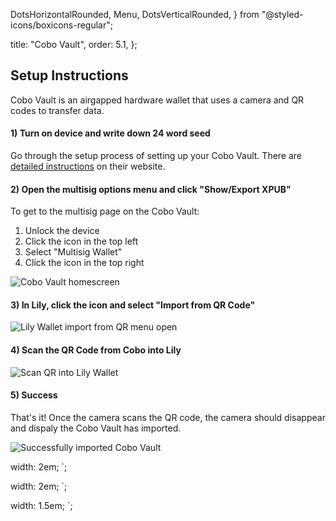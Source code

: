   DotsHorizontalRounded,
  Menu,
  DotsVerticalRounded,
} from "@styled-icons/boxicons-regular";



  title: "Cobo Vault",
  order: 5.1,
};

<DeviceInfo
  image="/assets/devices/cobo.png"
  name="Cobo Vault"
  companyName="Cobo"
  recommended
  learnMoreUrl="https://cobo.com/hardware-wallet/cobo-vault"
  purchaseUrl="https://shop.cobo.com/products/cobo-vault"
/>

## Setup Instructions

Cobo Vault is an airgapped hardware wallet that uses a camera and QR codes to transfer data.

#### 1) Turn on device and write down 24 word seed

Go through the setup process of setting up your Cobo Vault. There are [detailed instructions](https://support.cobo.com/hc/en-us/articles/360019127794-Setting-up-your-Cobo-Vault) on their website.

#### 2) Open the multisig options menu and click "Show/Export XPUB"

To get to the multisig page on the Cobo Vault:

1. Unlock the device
2. Click the <MenuIcon /> icon in the top left
3. Select "Multisig Wallet"
4. Click the <DotsIconHorizontal /> icon in the top right

<Image alt="Cobo Vault homescreen" src={MultisigMenu} />

#### 3) In Lily, click the <DotsIconVertical /> icon and select "Import from QR Code"

<img alt="Lily Wallet import from QR menu open" src={ImportFromQr} />

#### 4) Scan the QR Code from Cobo into Lily

<Image alt="Scan QR into Lily Wallet" src={ScanToLily} />

#### 5) Success

That's it! Once the camera scans the QR code, the camera should disappear and dispaly the Cobo Vault has imported.

<img alt="Successfully imported Cobo Vault" src={Success} />

  width: 2em;
`;

  width: 2em;
`;

  width: 1.5em;
`;
